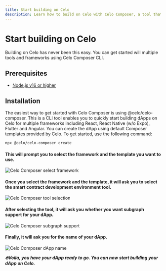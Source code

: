 ```yaml
---
title: Start building on Celo
description: Learn how to build on Celo with Celo Composer, a tool that makes it easy to deploy smart contracts and dApps on Celo.
---
```


# Start building on Celo

Building on Celo has never been this easy. You can get started will multiple tools and frameworks using Celo Composer CLI.

## Prerequisites

- [Node.js v16 or higher](https://nodejs.org/en/)

## Installation

The easiest way to get started with Celo Composer is using @celo/celo-composer. This is a CLI tool enables you to quickly start building dApps on Celo for multiple frameworks including React, React Native (w/o Expo), Flutter and Angular. You can create the dApp using default Composer templates provided by Celo. To get started, use the following command:

```bash
npx @celo/celo-composer create
```

#### This will prompt you to select the framework and the template you want to use.

![Celo Composer select framework](/img/celo-composer-create.png)

#### Once you select the framework and the template, it will ask you to select the smart contract development environment tool.

![Celo Composer tool selection](/img/celo-composer-tool.png)

#### After selecting the tool, it will ask you whether you want subgraph support for your dApp.

![Celo Composer subgraph support](/img/celo-composer-subgraph.png)

#### Finally, it will ask you for the name of your dApp.

![Celo Composer dApp name](/img/celo-composer-project-name.png)

**_🔥Voila, you have your dApp ready to go. You can now start building your dApp on Celo._**